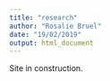 ```yaml
---
title: "research"
author: "Rosalie Bruel"
date: "19/02/2019"
output: html_document
---
```


Site in construction.